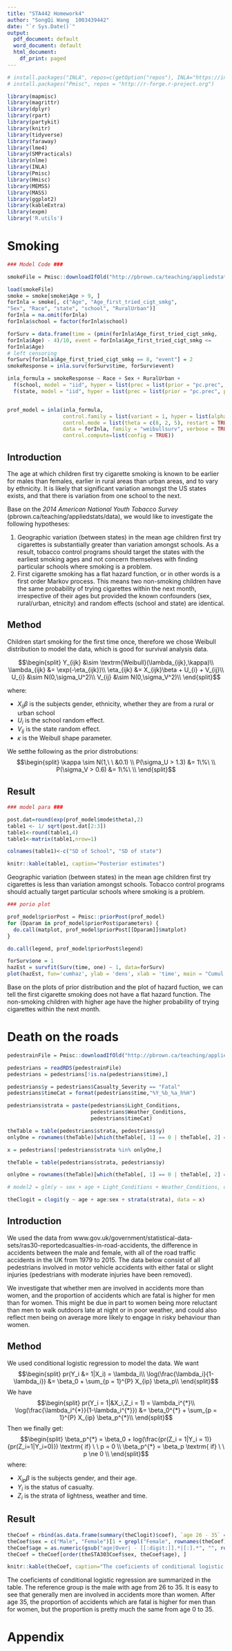 ---
title: "STA442 Homework4"
author: "SongQi Wang  1003439442"
date: "`r Sys.Date()`"
output:
  pdf_document: default
  word_document: default
  html_document:
    df_print: paged
---

```{r setup, include=FALSE}
# install.packages("INLA", repos=c(getOption("repos"), INLA="https://inla.r-inla-download.org/R/testing"), dep=TRUE)
# install.packages("Pmisc", repos = "http://r-forge.r-project.org")

library(mapmisc)
library(magrittr)    
library(dplyr)         
library(rpart)
library(partykit)
library(knitr)
library(tidyverse)
library(faraway)
library(lme4)      
library(SMPracticals)  
library(nlme)
library(INLA)
library(Pmisc)
library(Hmisc)
library(MEMSS)
library(MASS)
library(ggplot2)
library(kableExtra)
library(expm)
library('R.utils')
```

# Smoking

```{r ,warning=FALSE, message=FALSE, echo=FALSE}

### Model Code ###

smokeFile = Pmisc::downloadIfOld("http://pbrown.ca/teaching/appliedstats/data/smoke.RData")

load(smokeFile)
smoke = smoke[smoke$Age > 9, ]
forInla = smoke[, c("Age", "Age_first_tried_cigt_smkg",
"Sex", "Race", "state", "school", "RuralUrban")]
forInla = na.omit(forInla)
forInla$school = factor(forInla$school)

forSurv = data.frame(time = (pmin(forInla$Age_first_tried_cigt_smkg,
forInla$Age) - 4)/10, event = forInla$Age_first_tried_cigt_smkg <=
forInla$Age)
# left censoring
forSurv[forInla$Age_first_tried_cigt_smkg == 8, "event"] = 2
smokeResponse = inla.surv(forSurv$time, forSurv$event)

inla_formula = smokeResponse ~ Race + Sex + RuralUrban +
  f(school, model = "iid", hyper = list(prec = list(prior = "pc.prec", param = c(1.3,0.01)))) +
  f(state, model = "iid", hyper = list(prec = list(prior = "pc.prec", param = c(0.6,0.01))))


prof_model = inla(inla_formula,
                  control.family = list(variant = 1, hyper = list(alpha = list(prior = "normal", param = c(1,0.1)))),
                  control.mode = list(theta = c(8, 2, 5), restart = TRUE),
                  data = forInla, family = "weibullsurv", verbose = TRUE,
                  control.compute=list(config = TRUE))

```

## Introduction

The age at which children first try cigarette smoking is known to be earlier for males than females, earlier in rural areas than urban areas, and to vary by ethnicity. It is likely that significant variation amongst the US states exists, and that there is variation from one school to the next.

Base on the *2014 American National Youth Tobacco Survey* (pbrown.ca/teaching/appliedstats/data), we would like to investigate the following hypotheses:

1. Geographic variation (between states) in the mean age children first try cigarettes is substantially greater than variation amongst schools. As a result, tobacco control programs should target the states with the earliest smoking ages and not concern themselves with finding particular schools where smoking is a problem.
2. First cigarette smoking has a flat hazard function, or in other words is a first order Markov process. This means two non-smoking children have the same probability of trying cigarettes within the next month, irrespective of their ages but provided the known confounders (sex, rural/urban, etnicity) and random effects (school and state) are identical.

## Method

Children start smoking for the first time once, therefore we chose Weibull distribution to model the data, which is good for survival analysis data.

$$\begin{split}
Y_{ijk} &\sim \textrm{Weibull}(\lambda_{ijk},\kappa)\\
\lambda_{ijk} &= \exp(-\eta_{ijk})\\
\eta_{ijk} &= X_{ijk}\beta + U_{i} + V_{ij}\\
U_{i} &\sim N(0,\sigma_U^2)\\
V_{ij} &\sim N(0,\sigma_V^2)\\
\end{split}$$

where:

- $X_{ij}\beta$ is the subjects gender, ethnicity, whether they are from a rural or urban school
- $U_i$ is the school random effect.
- $V_{ij}$ is the state random effect.
- $\kappa$ is the Weibull shape parameter.

We setthe following as the prior distrobutions:
$$\begin{split}
\kappa \sim N(1,\ \ &0.1) \\
P(\sigma_U > 1.3) &= 1\%\ \\
P(\sigma_V > 0.6) &= 1\%\ \\
\end{split}$$

\newpage

## Result

```{r ,warning=FALSE, message=FALSE, echo=FALSE}
### model para ###

post.dat=round(exp(prof_model$mode$theta),2)
table1 <- 1/ sqrt(post.dat[2:3])
table1<-round(table1,4)
table1<-matrix(table1,nrow=1)

colnames(table1)<-c("SD of School", "SD of state")

knitr::kable(table1, caption="Posterior estimates")
```
Geographic variation (between states) in the mean age children first try cigarettes is less than variation amongst schools. Tobacco control programs should actually target particular schools where
smoking is a problem.

```{r ,warning=FALSE, message=FALSE, echo=FALSE, fig.width=2.5, fig.height=4}
### porio plot

prof_model$priorPost = Pmisc::priorPost(prof_model)
for (Dparam in prof_model$priorPost$parameters) {
  do.call(matplot, prof_model$priorPost[[Dparam]]$matplot)
}

do.call(legend, prof_model$priorPost$legend)

```

```{r ,warning=FALSE, message=FALSE, echo=FALSE, fig.height=3}

forSurv$one = 1
hazEst = survfit(Surv(time, one) ~ 1, data=forSurv)
plot(hazEst, fun='cumhaz', ylab = 'dens', xlab = 'time', main = "Cumul hazard function")

```

Base on the plots of prior distribution and the plot of hazard fuction, we can tell the first cigarette smoking does not have a flat hazard function. The non-smoking children with higher age have the higher probability of trying cigarettes within the next month.


\newpage

# Death on the roads

```{r, warning=FALSE, echo=FALSE}

pedestrainFile = Pmisc::downloadIfOld("http://pbrown.ca/teaching/appliedstats/data/pedestrians.rds")

pedestrians = readRDS(pedestrainFile)
pedestrians = pedestrians[!is.na(pedestrians$time),]

pedestrians$y = pedestrians$Casualty_Severity == "Fatal"
pedestrians$timeCat = format(pedestrians$time,"%Y_%b_%a_h%H")

pedestrians$strata = paste(pedestrians$Light_Conditions,
                           pedestrians$Weather_Conditions,
                           pedestrians$timeCat)

theTable = table(pedestrians$strata, pedestrians$y)
onlyOne = rownames(theTable)[which(theTable[, 1] == 0 | theTable[, 2] == 0)]

x = pedestrians[!pedestrians$strata %in% onlyOne,]

theTable = table(pedestrians$strata, pedestrians$y)

onlyOne = rownames(theTable)[which(theTable[, 1] == 0 | theTable[, 2] == 0)]

# model2 = glm(y ~ sex + age + Light_Conditions + Weather_Conditions, data = x, family = "binomial")

theClogit = clogit(y ~ age + age:sex + strata(strata), data = x)

```

## Introduction

We used the data from www.gov.uk/government/statistical-data-sets/ras30-reportedcasualties-in-road-accidents, the difference in accidents between the male and female, with all of the road traffic accidents in the UK from 1979 to 2015. The data below consist of all pedestrians involved in motor vehicle accidents with either fatal or slight injuries (pedestrians with moderate injuries have been removed).

We investigate that whether men are involved in accidents more than women, and the proportion of accidents which are fatal is higher for men than for women. This might be due in part to women being more reluctant than men to walk outdoors late at night or in poor weather, and could also reflect men being on average more likely to engage in risky behaviour than women.

## Method

We used conditional logistic regression to model the data. We want
$$\begin{split}
pr(Y_i &= 1|X_i) = \lambda_i\\
\log(\frac{\lambda_i}{1-\lambda_i}) &= \beta_0 + \sum_{p = 1}^{P} X_{ip} \beta_p\\
\end{split}$$
We have
$$\begin{split}
pr(Y_i = 1|&X_i,Z_i = 1)   = \lambda_i^{*}\\
\log(\frac{\lambda_i^{*}}{1-\lambda_i^{*}}) &= \beta_0^{*} + \sum_{p = 1}^{P} X_{ip} \beta_p^{*}\\
\end{split}$$
Then we finally get:
$$\begin{split}
\beta_p^{*} = \beta_0 + log(\frac{pr(Z_i = 1|Y_i = 1)}{pr(Z_i=1|Y_i=0)}) \textrm{  if} \ \ p = 0 \\
\beta_p^{*} = \beta_p \textrm{  if} \ \ p \ne 0 \\
\end{split}$$
where:

- $X_{ip}\beta$ is the subjects gender, and their age.
- $Y_{i}$ is the status of casualty.
- $Z_{i}$ is the strata of lightness, weather and time.

\newpage

## Result

```{r, warning=FALSE, echo=FALSE}

theCoef = rbind(as.data.frame(summary(theClogit)$coef), `age 26 - 35` = c(0, 1, 0, NA, NA))
theCoef$sex = c("Male", "Female")[1 + grepl("Female", rownames(theCoef))]
theCoef$age = as.numeric(gsub("age|Over| - [[:digit:]].*|[:].*", "", rownames(theCoef)))
theCoef = theCoef[order(theSTA303Coef$sex, theCoef$age), ]

knitr::kable(theCoef, caption="The coeficients of conditional logistic regression")
```

The coeficients of conditional logistic regression are summarized in the table. The reference group is the male with age from 26 to 35. It is easy to see that generally men are involved in accidents more than women. After age 35, the proportion of accidents which are fatal is higher for men than for women, but the proportion is pretty much the same from age 0 to 35.


\newpage


\newpage

# Appendix


